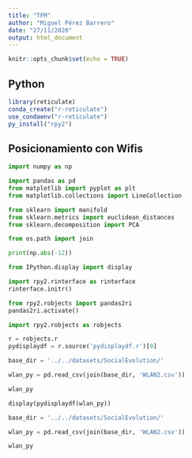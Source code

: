 ```yaml
---
title: "TFM"
author: "Miguel Pérez Barrero"
date: "27/11/2020"
output: html_document
---
```


```r
knitr::opts_chunk$set(echo = TRUE)
```

## Python


```r
library(reticulate)
conda_create("r-reticulate")
use_condaenv("r-reticulate")
py_install("rpy2")
```

## Posicionamiento con Wifis

```python
import numpy as np

import pandas as pd
from matplotlib import pyplot as plt
from matplotlib.collections import LineCollection

from sklearn import manifold
from sklearn.metrics import euclidean_distances
from sklearn.decomposition import PCA

from os.path import join

print(np.abs(-12))
```

```python
from IPython.display import display

import rpy2.rinterface as rinterface
rinterface.initr()

from rpy2.robjects import pandas2ri
pandas2ri.activate()

import rpy2.robjects as robjects

r = robjects.r
pydisplaydf = r.source('pydisplaydf.r')[0]

base_dir = '../../datasets/SocialEvolution/'

wlan_py = pd.read_csv(join(base_dir, 'WLAN2.csv'))

wlan_py

display(pydisplaydf(wlan_py))
```


```python
base_dir = '../../datasets/SocialEvolution/'

wlan_py = pd.read_csv(join(base_dir, 'WLAN2.csv'))

wlan_py
```

